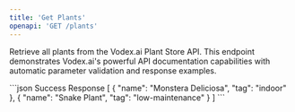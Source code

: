 ```yaml
---
title: 'Get Plants'
openapi: 'GET /plants'
---
```


Retrieve all plants from the Vodex.ai Plant Store API. This endpoint demonstrates Vodex.ai's powerful API documentation capabilities with automatic parameter validation and response examples.

<ResponseExample>
```json Success Response
[
  {
    "name": "Monstera Deliciosa",
    "tag": "indoor"
  },
  {
    "name": "Snake Plant",
    "tag": "low-maintenance"
  }
]
```
</ResponseExample>
